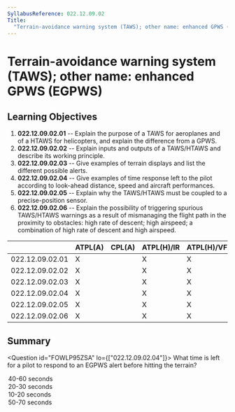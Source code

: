```yaml
---
SyllabusReference: 022.12.09.02
Title:
  "Terrain-avoidance warning system (TAWS); other name: enhanced GPWS (EGPWS) "
---
```


# Terrain-avoidance warning system (TAWS); other name: enhanced GPWS (EGPWS)

## Learning Objectives

1.  **022.12.09.02.01** -- Explain the purpose of a TAWS for aeroplanes and of a
    HTAWS for helicopters, and explain the difference from a GPWS.
2.  **022.12.09.02.02** -- Explain inputs and outputs of a TAWS/HTAWS and
    describe its working principle.
3.  **022.12.09.02.03** -- Give examples of terrain displays and list the
    different possible alerts.
4.  **022.12.09.02.04** -- Give examples of time response left to the pilot
    according to look-ahead distance, speed and aircraft performances.
5.  **022.12.09.02.05** -- Explain why the TAWS/HTAWS must be coupled to a
    precise-position sensor.
6.  **022.12.09.02.06** -- Explain the possibility of triggering spurious
    TAWS/HTAWS warnings as a result of mismanaging the flight path in the
    proximity to obstacles: high rate of descent; high airspeed; a combination
    of high rate of descent and high airspeed.

|                 | ATPL(A) | CPL(A) | ATPL(H)/IR | ATPL(H)/VFR | CPL(H) | IR  | CBIR(A) |
| --------------- | ------- | ------ | ---------- | ----------- | ------ | --- | ------- |
| 022.12.09.02.01 | X       |        | X          | X           |        |     |         |
| 022.12.09.02.02 | X       |        | X          | X           |        |     |         |
| 022.12.09.02.03 | X       |        | X          | X           |        |     |         |
| 022.12.09.02.04 | X       |        | X          | X           |        |     |         |
| 022.12.09.02.05 | X       |        | X          | X           |        |     |         |
| 022.12.09.02.06 | X       |        | X          | X           |        |     |         |

## Summary

<Question id="FOWLP95ZSA" lo={["022.12.09.02.04"]}>
  <Text variant="oneCorrect">
    What time is left for a pilot to respond to an EGPWS <Subject /> alert
    before hitting the terrain?
  </Text>
<Option
  subject={[["caution"]]}
  why="This value represents an average for caution alert times among different manufacturers."
>
  40-60 seconds
</Option>
<Option
  subject={[["warning"]]}
  why="This value represents an average for warning alert times among different manufacturers."
>
  20-30 seconds
</Option>

  <Option subject={[[""]]}>10-20 seconds</Option>
  <Option>50-70 seconds</Option>
</Question>
